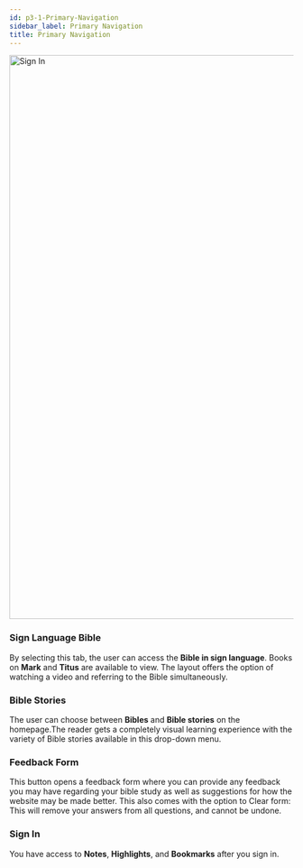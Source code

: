 ```yaml
---
id: p3-1-Primary-Navigation
sidebar_label: Primary Navigation
title: Primary Navigation
---
```

<img src="/The Landing Page/Primary Navigation.png"  width="1000px" alt="Sign In"/>

### **Sign Language Bible**

By selecting this tab, the user can access the **Bible in sign language**. Books on **Mark** and **Titus** are available to view.  The layout offers the option of watching a video and referring to the Bible simultaneously.

### **Bible Stories**

The user can choose between **Bibles** and **Bible stories** on the homepage.The reader gets a completely visual learning experience with the variety of Bible stories available in this drop-down menu.

### **Feedback Form**

This button opens a feedback form where you can provide any feedback you may have regarding your bible study as well as suggestions for how the website may be made better.
This also comes with the option to Clear form:
This will remove your answers from all questions, and cannot be undone.

### **Sign In**

You have access to **Notes**, **Highlights**, and **Bookmarks** after you sign in.
